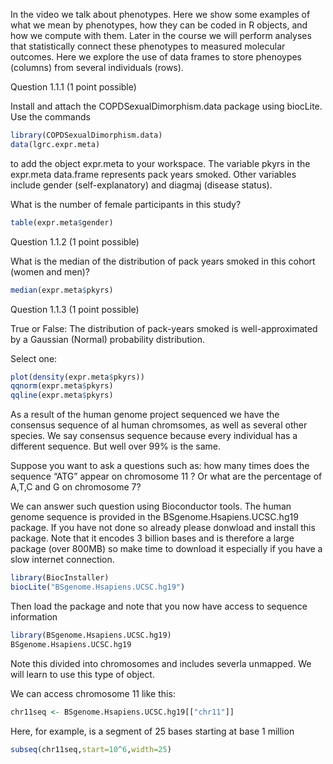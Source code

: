 In the video we talk about phenotypes. Here we show some examples of what we mean by phenotypes, how they can be coded in R objects, and how we compute with them. Later in the course we will perform analyses that statistically  connect these phenotypes to measured molecular outcomes. Here we explore the use of data frames to store phenoypes (columns) from several individuals (rows).

Question 1.1.1
(1 point possible)

Install and attach the COPDSexualDimorphism.data package using biocLite. Use the commands

```r
library(COPDSexualDimorphism.data)
data(lgrc.expr.meta)
```

to add the object expr.meta to your workspace. The variable pkyrs in the expr.meta data.frame represents pack years smoked. Other variables include gender (self-explanatory) and diagmaj (disease status).

What is the number of female participants in this study?

```r
table(expr.meta$gender)
```

Question 1.1.2
(1 point possible)

What is the median of the distribution of pack years smoked in this cohort (women and men)?

```r
median(expr.meta$pkyrs)
```

Question 1.1.3
(1 point possible)

True or False: The distribution of pack-years smoked is well-approximated by a Gaussian (Normal) probability distribution.

Select one:

```r
plot(density(expr.meta$pkyrs))
qqnorm(expr.meta$pkyrs)
qqline(expr.meta$pkyrs)
```

As a result of the human genome project sequenced we have the consensus sequence of al human chromsomes, as well as several other species. We say consensus sequence because every individual has a different sequence. But well over 99% is the same. 

Suppose you want to ask a questions such as: how many times does the sequence "ATG" appear on chromosome 11 ? Or what are the percentage of A,T,C and G on chromosome 7?

We can answer such question using Bioconductor tools. The human genome sequence is provided in the BSgenome.Hsapiens.UCSC.hg19 package. If you have not done so already please donwload and install this package. Note that it encodes 3 billion bases and is therefore a large package (over 800MB) so make time to download it especially if you have a slow internet connection.

```r
library(BiocInstaller)
biocLite("BSgenome.Hsapiens.UCSC.hg19")
```

Then load the package and note that you now have access to sequence information

```r
library(BSgenome.Hsapiens.UCSC.hg19)
BSgenome.Hsapiens.UCSC.hg19
```

Note this divided into chromosomes and includes severla unmapped. We will learn to use this type of object.

We can access chromosome 11 like this:

```r
chr11seq <- BSgenome.Hsapiens.UCSC.hg19[["chr11"]]
```

Here, for example, is a segment of 25 bases starting  at base 1 million 

```r
subseq(chr11seq,start=10^6,width=25)
```